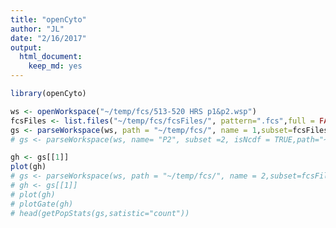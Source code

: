 ```yaml
---
title: "openCyto"
author: "JL"
date: "2/16/2017"
output: 
  html_document: 
    keep_md: yes
---
```



```r
library(openCyto)

ws <- openWorkspace("~/temp/fcs/513-520 HRS p1&p2.wsp")
fcsFiles <- list.files("~/temp/fcs/fcsFiles/", pattern=".fcs",full = FALSE)
gs <- parseWorkspace(ws, path = "~/temp/fcs/", name = 1,subset=fcsFiles)
# gs <- parseWorkspace(ws, name= "P2", subset =2, isNcdf = TRUE,path="~/temp/fcs/")
```

```r
gh <- gs[[1]]
plot(gh)
# gs <- parseWorkspace(ws, path = "~/temp/fcs/", name = 2,subset=fcsFiles)
# gh <- gs[[1]]
# plot(gh)
# plotGate(gh)
# head(getPopStats(gs,satistic="count"))
```

